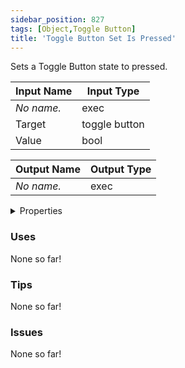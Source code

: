 ```yaml
---
sidebar_position: 827
tags: [Object,Toggle Button]
title: 'Toggle Button Set Is Pressed'
---
```


Sets a Toggle Button state to pressed.




<EsbSvg />

| Input Name | Input Type |
|-----------|-----------|
| *No name.* | exec |
| Target | toggle button |
| Value | bool |

| Output Name | Output Type |
|-----------|-----------|
| *No name.* | exec |


<details>
  <summary>Properties</summary>
  <div>
    <div>
    <table>
      <thead>
        <tr>
          <th>Is beta required?</th>
          <th>❌</th>
        </tr>
        <tr>
          <th>Is this chip a trolling risk?</th>
          <th>❌</th>
        </tr>
        <tr>
          <th>Is this chip a role assignment risk?</th>
          <th>❌</th>
        </tr>
        <tr>
          <th>Chip UUID</th>
          <th>fdfb3857-3d13-4d66-9a05-f88586e9f821</th>
        </tr>
      </thead>
    </table>
    </div>
  </div>
</details>

### Uses

None so far!

### Tips

None so far!

### Issues

None so far!